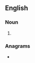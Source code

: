 ==English==

===Noun===
{{en-noun}}

# {{misconstruction of|misprision|lang=en}}

===Anagrams===
* {{l|en|imprisons}}